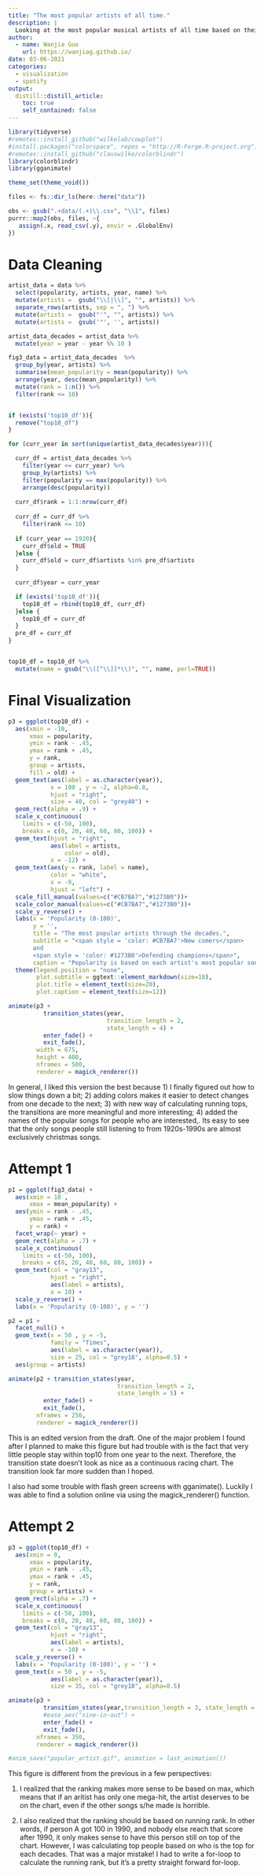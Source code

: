 ```yaml
---
title: "The most popular artists of all time."
description: |
  Looking at the most popular musical artists of all time based on their most popular song.
author:
  - name: Wanjia Guo
    url: https://wanjiag.github.io/
date: 03-06-2021
categories:
  - visualization
  - spotify
output:
  distill::distill_article:
    toc: true
    self_contained: false
---
```



```r
library(tidyverse) 
#remotes::install_github("wilkelab/cowplot")
#install.packages("colorspace", repos = "http://R-Forge.R-project.org")
#remotes::install_github("clauswilke/colorblindr")
library(colorblindr)
library(gganimate)

theme_set(theme_void())

files <- fs::dir_ls(here::here("data"))

obs <- gsub(".+data/(.+)\\.csv", "\\1", files)
purrr::map2(obs, files, ~{
   assign(.x, read_csv(.y), envir = .GlobalEnv)
})
```

# Data Cleaning

```r
artist_data = data %>% 
  select(popularity, artists, year, name) %>% 
  mutate(artists =  gsub("\\[|\\]", "", artists)) %>% 
  separate_rows(artists, sep = ", ") %>% 
  mutate(artists =  gsub("'", "", artists)) %>% 
  mutate(artists =  gsub('"', '', artists))

artist_data_decades = artist_data %>% 
  mutate(year = year - year %% 10 )

fig3_data = artist_data_decades  %>% 
  group_by(year, artists) %>% 
  summarise(mean_popularity = mean(popularity)) %>% 
  arrange(year, desc(mean_popularity)) %>% 
  mutate(rank = 1:n()) %>% 
  filter(rank <= 10)


if (exists('top10_df')){
  remove("top10_df")
}

for (curr_year in sort(unique(artist_data_decades$year))){

  curr_df = artist_data_decades %>% 
    filter(year <= curr_year) %>% 
    group_by(artists) %>% 
    filter(popularity == max(popularity)) %>% 
    arrange(desc(popularity))
  
  curr_df$rank = 1:1:nrow(curr_df)
  
  curr_df = curr_df %>% 
    filter(rank <= 10)
  
  if (curr_year == 1920){
    curr_df$old = TRUE
  }else {
    curr_df$old = curr_df$artists %in% pre_df$artists
  }
  
  curr_df$year = curr_year

  if (exists('top10_df')){
    top10_df = rbind(top10_df, curr_df)
  }else {
    top10_df = curr_df
  }
  pre_df = curr_df
}


top10_df = top10_df %>% 
  mutate(name = gsub("\\([^\\]]*\\)", "", name, perl=TRUE))

```

# Final Visualization

```r
p3 = ggplot(top10_df) +  
  aes(xmin = -10, 
      xmax = popularity,
      ymin = rank - .45,
      ymax = rank + .45,
      y = rank,
      group = artists,
      fill = old) + 
  geom_text(aes(label = as.character(year)),
            x = 100 , y = -2, alpha=0.8,
            hjust = "right",  
            size = 40, col = "grey40") +
  geom_rect(alpha = .9) +
  scale_x_continuous(  
    limits = c(-50, 100),
    breaks = c(0, 20, 40, 60, 80, 100)) + 
  geom_text(hjust = "right",  
            aes(label = artists,
                color = old),  
            x = -12) + 
  geom_text(aes(y = rank, label = name),
            color = "white",
            x = -8,
            hjust = "left") + 
  scale_fill_manual(values=c("#CB7BA7","#1273B0"))+
  scale_color_manual(values=c("#CB7BA7","#1273B0"))+
  scale_y_reverse() +
  labs(x = 'Popularity (0-100)', 
       y = '',
       title = "The most popular artists through the decades.",
       subtitle = "<span style = 'color: #CB7BA7'>New comers</span>
       and 
       <span style = 'color: #1273B0'>Defending champions</span>",
       caption = "Popularity is based on each artist's most popular song.") +
  theme(legend.position = "none",
        plot.subtitle = ggtext::element_markdown(size=18),
        plot.title = element_text(size=20),
        plot.caption = element_text(size=12))

animate(p3 + 
          transition_states(year,
                            transition_length = 2, 
                            state_length = 4) + 
          enter_fade() +
          exit_fade(),
        width = 675, 
        height = 400,
        nframes = 500, 
        renderer = magick_renderer())
```

In general, I liked this version the best because 1) I finally figured out how to slow things down a bit; 2) adding colors makes it easier to detect changes from one decade to the next; 3) with new way of calculating running tops, the transitions are more meaningful and more interesting; 4) added the names of the popular songs for people who are interested,. Its easy to see that the only songs people still listening to from 1920s-1990s are almost exclusively christmas songs. 

# Attempt 1
```r
p1 = ggplot(fig3_data) +  
  aes(xmin = 18 ,  
      xmax = mean_popularity) +  
  aes(ymin = rank - .45,  
      ymax = rank + .45,  
      y = rank) +  
  facet_wrap(~ year) +  
  geom_rect(alpha = .7) +
  scale_x_continuous(  
    limits = c(-50, 100),
    breaks = c(0, 20, 40, 60, 80, 100)) + 
  geom_text(col = "gray13",  
            hjust = "right",  
            aes(label = artists),  
            x = 10) + 
  scale_y_reverse() + 
  labs(x = 'Popularity (0-100)', y = '')

p2 = p1 +  
  facet_null() + 
  geom_text(x = 50 , y = -5,
            family = "Times",
            aes(label = as.character(year)),
            size = 25, col = "grey18", alpha=0.5) + 
  aes(group = artists)

animate(p2 + transition_states(year,
                               transition_length = 2,
                               state_length = 5) + 
          enter_fade() +
          exit_fade(), 
        nframes = 250,
        renderer = magick_renderer())

```

This is an edited version from the draft. One of the major problem I found after I planned to make this figure but had trouble with is the fact that very little people stay within top10 from one year to the next. Therefore, the transition state doesn't look as nice as a continuous racing chart. The transition look far more sudden than I hoped. 

I also had some trouble with flash green screens with gganimate(). Luckily I was able to find a solution online via using the magick_renderer() function.

# Attempt 2

```r
p3 = ggplot(top10_df) +  
  aes(xmin = 0, 
      xmax = popularity,
      ymin = rank - .45,
      ymax = rank + .45,
      y = rank,
      group = artists) + 
  geom_rect(alpha = .7) +
  scale_x_continuous(  
    limits = c(-50, 100),
    breaks = c(0, 20, 40, 60, 80, 100)) + 
  geom_text(col = "gray13",  
            hjust = "right",  
            aes(label = artists),  
            x = -10) + 
  scale_y_reverse() +
  labs(x = 'Popularity (0-100)', y = '') +
  geom_text(x = 50 , y = -5,
            aes(label = as.character(year)),
            size = 35, col = "grey18", alpha=0.5)

animate(p3 + 
          transition_states(year,transition_length = 3, state_length = 4) + 
          #ease_aes("sine-in-out") +
          enter_fade() +
          exit_fade(), 
        nframes = 350,
        renderer = magick_renderer())

#anim_save("popular_artist.gif", animation = last_animation())

```

This figure is different from the previous in a few perspectives: 

1) I realized that the ranking makes more sense to be based on max, which means that if an aritist has only one mega-hit, the artist deserves to be on the chart, even if the other songs s/he made is horrible.

2) I also realized that the ranking should be based on running rank. In other words, if person A got 100 in 1990, and nobody else reach that score after 1990, it only makes sense to have this person still on top of the chart. However, I was calculating top people based on who is the top for each decades. That was a major mistake! I had to write a for-loop to calculate the running rank, but it's a pretty straight forward for-loop. 
